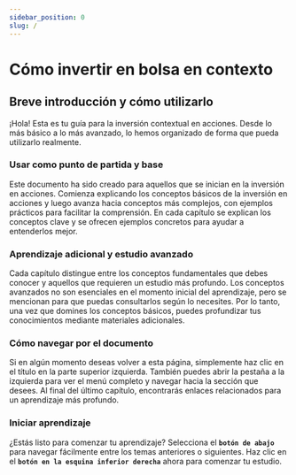 ```yaml
---
sidebar_position: 0
slug: /
---
```


# Cómo invertir en bolsa en contexto

## Breve introducción y cómo utilizarlo

¡Hola! Esta es tu guía para la inversión contextual en acciones. Desde lo más básico a lo más avanzado, lo hemos organizado de forma que pueda utilizarlo realmente.

### Usar como punto de partida y base

Este documento ha sido creado para aquellos que se inician en la inversión en acciones. Comienza explicando los conceptos básicos de la inversión en acciones y luego avanza hacia conceptos más complejos, con ejemplos prácticos para facilitar la comprensión. En cada capítulo se explican los conceptos clave y se ofrecen ejemplos concretos para ayudar a entenderlos mejor.

### Aprendizaje adicional y estudio avanzado

Cada capítulo distingue entre los conceptos fundamentales que debes conocer y aquellos que requieren un estudio más profundo. Los conceptos avanzados no son esenciales en el momento inicial del aprendizaje, pero se mencionan para que puedas consultarlos según lo necesites. Por lo tanto, una vez que domines los conceptos básicos, puedes profundizar tus conocimientos mediante materiales adicionales.

### Cómo navegar por el documento

Si en algún momento deseas volver a esta página, simplemente haz clic en el título en la parte superior izquierda. También puedes abrir la pestaña a la izquierda para ver el menú completo y navegar hacia la sección que desees. Al final del último capítulo, encontrarás enlaces relacionados para un aprendizaje más profundo.

### Iniciar aprendizaje

¿Estás listo para comenzar tu aprendizaje? Selecciona el **`botón de abajo`** para navegar fácilmente entre los temas anteriores o siguientes. Haz clic en el **`botón en la esquina inferior derecha`** ahora para comenzar tu estudio.

